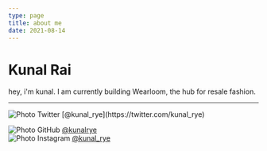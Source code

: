 ```yaml
---
type: page
title: about me
date: 2021-08-14
---
```


# Kunal Rai

hey, i'm kunal. I am currently building Wearloom, the hub for resale fashion.

---



<div>
  <Image
  src="/images/twitter.png"
  alt="Photo"
  width={10}
  height={10}
  priority
  className="next-image"
  /> Twitter [@kunal_rye](https://twitter.com/kunal_rye)
  <br />

  <Image
  src="/images/github.png"
  alt="Photo"
  width={15}
  height={15}
  priority
  className="next-image"
  /> GitHub [@kunalrye](https://github.com/kunalrye)
  <br />
  <Image
  src="/images/instagram.png"
  alt="Photo"
  width={20}
  height={20}
  priority
  className="next-image"
  /> Instagram [@kunal_rye](https://instagram.com/kunal_rye)
  <br />
</div>
